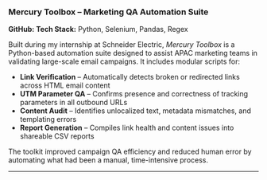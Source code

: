 ### **Mercury Toolbox** – Marketing QA Automation Suite

**GitHub:** 
**Tech Stack:** Python, Selenium, Pandas, Regex

Built during my internship at Schneider Electric, *Mercury Toolbox* is a Python-based automation suite designed to assist APAC marketing teams in validating large-scale email campaigns. It includes modular scripts for:

* **Link Verification** – Automatically detects broken or redirected links across HTML email content
* **UTM Parameter QA** – Confirms presence and correctness of tracking parameters in all outbound URLs
* **Content Audit** – Identifies unlocalized text, metadata mismatches, and templating errors
* **Report Generation** – Compiles link health and content issues into shareable CSV reports

The toolkit improved campaign QA efficiency and reduced human error by automating what had been a manual, time-intensive process.

---